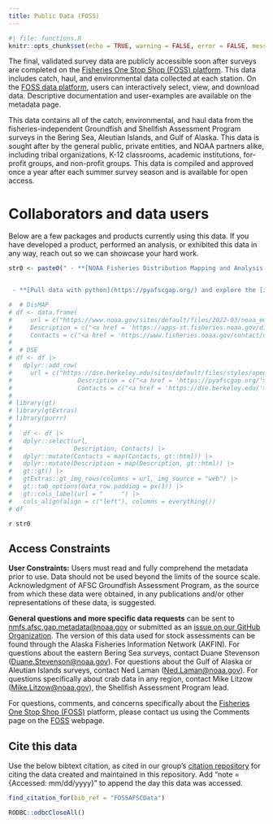 ```yaml
---
title: Public Data (FOSS)
---
```


```r
#| file: functions.R
knitr::opts_chunk$set(echo = TRUE, warning = FALSE, error = FALSE, message = FALSE, eval = TRUE, comment = FALSE)
```

The final, validated survey data are publicly accessible soon after surveys are completed on the [Fisheries One Stop Shop (FOSS) platform](https://www.fisheries.noaa.gov/foss/). This data includes catch, haul, and environmental data collected at each station. On the [FOSS data platform](https://www.fisheries.noaa.gov/foss/), users can interactively select, view, and download data. Descriptive documentation and user-examples are available on the metadata page.

This data contains all of the catch, environmental, and haul data from the fisheries-independent Groundfish and Shellfish Assessment Program surveys in the Bering Sea, Aleutian Islands, and Gulf of Alaska. This data is sought after by the general public, private entities, and NOAA partners alike, including tribal organizations, K-12 classrooms, academic institutions, for-profit groups, and non-profit groups. This data is compiled and approved once a year after each summer survey season and is available for open access. 

# Collaborators and data users

Below are a few packages and products currently using this data. If you have developed a product, performed an analysis, or exhibited this data in any way, reach out so we can showcase your hard work. 

```r
str0 <- paste0(" - **[NOAA Fisheries Distribution Mapping and Analysis Portal](https://apps-st.fisheries.noaa.gov/dismap)**; *[NOAA Fisheries Office of Science and Technology](https://www.fisheries.noaa.gov/contact/office-science-and-technology)*


 - **[Pull data with python](https://pyafscgap.org/) and explore the [in-browser visualization tool](https://app.pyafscgap.org/'). Reference their [example Python notebook](https://mybinder.org/v2/gh/SchmidtDSE/afscgap/main?urlpath=/tree/index.ipynb)**; *[The Eric and Wendy Schmidt Center for Data Science and the Environment at UC Berkeley](https://dse.berkeley.edu/), including sam.pottinger@berkeley.edu, ccmartinez@berkeley.edu, gzarpellon@berkeley.edu, and kkoy@berkeley.edu.* ")

#  # DisMAP
# df <- data.frame(    
#     url = c("https://www.noaa.gov/sites/default/files/2022-03/noaa_emblem_logo-2022.png"), 
#     Description = c("<a href = 'https://apps-st.fisheries.noaa.gov/dismap'>NOAA Fisheries Distribution Mapping and Analysis Portal</a>"), 
#     Contacts = c("<a href = 'https://www.fisheries.noaa.gov/contact/office-science-and-technology'>NOAA Fisheries Office of Science and Technology</a>"))
# 
#  # DSE
# df <- df |> 
#   dplyr::add_row(
#     url = c("https://dse.berkeley.edu/sites/default/files/styles/openberkeley_image_full/public/general/dse_logostack.png"), 
#                  Description = c("<a href = 'https://pyafscgap.org/'>Pull data with python</a> and explore the <a href = 'https://app.pyafscgap.org/'>in-browser visualization tool</a>. Reference their <a href = 'https://mybinder.org/v2/gh/SchmidtDSE/afscgap/main?urlpath=/tree/index.ipynb'>example Python notebook</a>"), 
#                  Contacts = c("<a href = 'https://dse.berkeley.edu/'>The Eric and Wendy Schmidt Center for Data Science and the Environment at UC Berkeley</a>; <a href = 'mailto: sam.pottinger@berkeley.edu'>Sam Pottinger</a>, <a href = 'mailto: ccmartinez@berkeley.edu'>Ciera Martinez</a>, <a href = 'mailto: gzarpellon@berkeley.edu'>Giulia Zarpellon</a>, and <a href = 'mailto: kkoy@berkeley.edu'>Kevin Koy</a>"))
# 
# library(gt)
# library(gtExtras)
# library(purrr)
#   
#   df <- df |>
#   dplyr::select(url, 
#                 Description, Contacts) |>
#   dplyr::mutate(Contacts = map(Contacts, gt::html)) |>
#   dplyr::mutate(Description = map(Description, gt::html)) |>
#   gt::gt() |>
#   gtExtras::gt_img_rows(columns = url, img_source = "web") |>
#   gt::tab_options(data_row.padding = px(1)) |>
#   gt::cols_label(url = "     ") |>
#   cols_align(align = c("left"), columns = everything())
# df

```

`r str0`

## Access Constraints

**User Constraints:** Users must read and fully comprehend the metadata prior to use. Data should not be used beyond the limits of the source scale. Acknowledgment of AFSC Groundfish Assessment Program, as the source from which these data were obtained, in any publications and/or other representations of these data, is suggested.

**General questions and more specific data requests** can be sent to <nmfs.afsc.gap.metadata@noaa.gov> or submitted as an [issue on our GitHub
Organization](https://github.com/afsc-gap-products/data-requests). The version of this data used for stock assessments can be found through the Alaska Fisheries Information Network (AKFIN). For questions about the eastern Bering Sea surveys, contact Duane Stevenson (<Duane.Stevenson@noaa.gov>). For questions about the Gulf of Alaska or Aleutian Islands surveys, contact Ned Laman (<Ned.Laman@noaa.gov>). For questions specifically about crab data in any region, contact Mike Litzow (<Mike.Litzow@noaa.gov>), the Shellfish Assessment Program lead.

For questions, comments, and concerns specifically about the [Fisheries One Stop Shop (FOSS)](https://www.fisheries.noaa.gov/foss) platform, please contact us using the Comments page on the [FOSS](https://www.fisheries.noaa.gov/foss) webpage.

## Cite this data

Use the below bibtext citation, as cited in our group's [citation repository](https://github.com/afsc-gap-products/citations/blob/main/cite/bibliography.bib) for citing the data created and maintained in this repository. Add "note = {Accessed: mm/dd/yyyy}" to append the day this data was accessed. 

```r
find_citation_for(bib_ref = "FOSSAFSCData")
```

```r
RODBC::odbcCloseAll()
```
